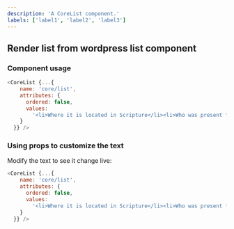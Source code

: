 ```yaml
---
description: 'A CoreList component.'
labels: ['label1', 'label2', 'label3']
---
```



## Render list from wordpress list component


### Component usage
```js
<CoreList {...{
    name: 'core/list',
    attributes: {
      ordered: false,
      values:
        '<li>Where it is located in Scripture</li><li>Who was present for this teaching</li><li>Why it was given</li><li>What is the key verse</li>'
    }
  }} />
```

### Using props to customize the text

Modify the text to see it change live:
```js live
<CoreList {...{
    name: 'core/list',
    attributes: {
      ordered: false,
      values:
        '<li>Where it is located in Scripture</li><li>Who was present for this teaching</li><li>Why it was given</li><li>What is the key verse</li>'
    }
  }} />
```
